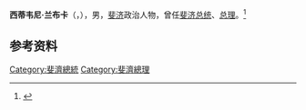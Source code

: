 '''西蒂韦尼·兰布卡'''（{{lang-fj|Sitiveni Rabuka}}，{{bd|1948年|9月13日}}），男，[[斐济|斐济]]政治人物，曾任[[斐济总统|斐济总统]]、[[斐济总理|总理]]。<ref>{{Cite book|title=斐济|author=吕桂霞编著|publisher=社会科学文献出版社|year=2015|isbn=978-7-5097-7103-7|location=北京|pages=89-90}}</ref>

== 参考资料 ==
{{reflist}}

{{斐济小作品}}
{{斐济国家元首}}

{{Authority control}}
{{DEFAULTSORT:Rabuka}}
[[Category:斐濟總統|Category:斐濟總統]]
[[Category:斐濟總理|Category:斐濟總理]]